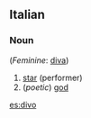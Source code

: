 ==Italian==

===Noun===
{{it-noun|div|m|o|i}} (''Feminine'': [[diva]])

# [[star]] (performer)
# (''poetic'') [[god]]

[[es:divo]]